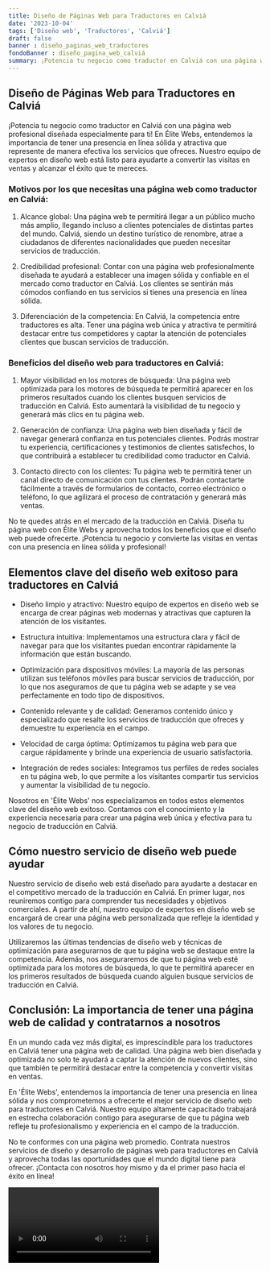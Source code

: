 ```yaml
---
title: Diseño de Páginas Web para Traductores en Calviá
date: '2023-10-04'
tags: ['Diseño web', 'Traductores', 'Calviá']
draft: false
banner : diseño_paginas_web_traductores
fondoBanner : diseño_pagina_web_calviá
summary: ¡Potencia tu negocio como traductor en Calviá con una página web profesional diseñada especialmente para ti! En Élite Webs, entendemos la importancia de tener una presencia en línea sólida y atractiva que represente de manera efectiva los servicios que ofreces. Nuestro equipo de expertos en diseño web está listo para ayudarte a convertir las visitas en ventas y alcanzar el éxito que te mereces.
---
```


## Diseño de Páginas Web para Traductores en Calviá

¡Potencia tu negocio como traductor en Calviá con una página web profesional diseñada especialmente para ti! En Élite Webs, entendemos la importancia de tener una presencia en línea sólida y atractiva que represente de manera efectiva los servicios que ofreces. Nuestro equipo de expertos en diseño web está listo para ayudarte a convertir las visitas en ventas y alcanzar el éxito que te mereces.

### Motivos por los que necesitas una página web como traductor en Calviá:

1. Alcance global: Una página web te permitirá llegar a un público mucho más amplio, llegando incluso a clientes potenciales de distintas partes del mundo. Calviá, siendo un destino turístico de renombre, atrae a ciudadanos de diferentes nacionalidades que pueden necesitar servicios de traducción.

2. Credibilidad profesional: Contar con una página web profesionalmente diseñada te ayudará a establecer una imagen sólida y confiable en el mercado como traductor en Calviá. Los clientes se sentirán más cómodos confiando en tus servicios si tienes una presencia en línea sólida.

3. Diferenciación de la competencia: En Calviá, la competencia entre traductores es alta. Tener una página web única y atractiva te permitirá destacar entre tus competidores y captar la atención de potenciales clientes que buscan servicios de traducción.

### Beneficios del diseño web para traductores en Calviá:

1. Mayor visibilidad en los motores de búsqueda: Una página web optimizada para los motores de búsqueda te permitirá aparecer en los primeros resultados cuando los clientes busquen servicios de traducción en Calviá. Esto aumentará la visibilidad de tu negocio y generará más clics en tu página web.

2. Generación de confianza: Una página web bien diseñada y fácil de navegar generará confianza en tus potenciales clientes. Podrás mostrar tu experiencia, certificaciones y testimonios de clientes satisfechos, lo que contribuirá a establecer tu credibilidad como traductor en Calviá.

3. Contacto directo con los clientes: Tu página web te permitirá tener un canal directo de comunicación con tus clientes. Podrán contactarte fácilmente a través de formularios de contacto, correo electrónico o teléfono, lo que agilizará el proceso de contratación y generará más ventas.

No te quedes atrás en el mercado de la traducción en Calviá. Diseña tu página web con Élite Webs y aprovecha todos los beneficios que el diseño web puede ofrecerte. ¡Potencia tu negocio y convierte las visitas en ventas con una presencia en línea sólida y profesional!

<GifSeo />

<Cta />

## Elementos clave del diseño web exitoso para traductores en Calviá

- Diseño limpio y atractivo: Nuestro equipo de expertos en diseño web se encarga de crear páginas web modernas y atractivas que capturen la atención de los visitantes.

- Estructura intuitiva: Implementamos una estructura clara y fácil de navegar para que los visitantes puedan encontrar rápidamente la información que están buscando.

- Optimización para dispositivos móviles: La mayoría de las personas utilizan sus teléfonos móviles para buscar servicios de traducción, por lo que nos aseguramos de que tu página web se adapte y se vea perfectamente en todo tipo de dispositivos.

- Contenido relevante y de calidad: Generamos contenido único y especializado que resalte los servicios de traducción que ofreces y demuestre tu experiencia en el campo.

- Velocidad de carga óptima: Optimizamos tu página web para que cargue rápidamente y brinde una experiencia de usuario satisfactoria.

- Integración de redes sociales: Integramos tus perfiles de redes sociales en tu página web, lo que permite a los visitantes compartir tus servicios y aumentar la visibilidad de tu negocio.

Nosotros en 'Élite Webs' nos especializamos en todos estos elementos clave del diseño web exitoso. Contamos con el conocimiento y la experiencia necesaria para crear una página web única y efectiva para tu negocio de traducción en Calviá.

## Cómo nuestro servicio de diseño web puede ayudar

Nuestro servicio de diseño web está diseñado para ayudarte a destacar en el competitivo mercado de la traducción en Calviá. En primer lugar, nos reuniremos contigo para comprender tus necesidades y objetivos comerciales. A partir de ahí, nuestro equipo de expertos en diseño web se encargará de crear una página web personalizada que refleje la identidad y los valores de tu negocio.

Utilizaremos las últimas tendencias de diseño web y técnicas de optimización para asegurarnos de que tu página web se destaque entre la competencia. Además, nos aseguraremos de que tu página web esté optimizada para los motores de búsqueda, lo que te permitirá aparecer en los primeros resultados de búsqueda cuando alguien busque servicios de traducción en Calviá.

## Conclusión: La importancia de tener una página web de calidad y contratarnos a nosotros

En un mundo cada vez más digital, es imprescindible para los traductores en Calviá tener una página web de calidad. Una página web bien diseñada y optimizada no solo te ayudará a captar la atención de nuevos clientes, sino que también te permitirá destacar entre la competencia y convertir visitas en ventas.

En 'Élite Webs', entendemos la importancia de tener una presencia en línea sólida y nos comprometemos a ofrecerte el mejor servicio de diseño web para traductores en Calviá. Nuestro equipo altamente capacitado trabajará en estrecha colaboración contigo para asegurarse de que tu página web refleje tu profesionalismo y experiencia en el campo de la traducción.

No te conformes con una página web promedio. Contrata nuestros servicios de diseño y desarrollo de páginas web para traductores en Calviá y aprovecha todas las oportunidades que el mundo digital tiene para ofrecer. ¡Contacta con nosotros hoy mismo y da el primer paso hacia el éxito en línea!

<Video />

<CtaBot job='Traductores' city='Calviá'/>

<Gmaps query='Calviá+españa+maps' />